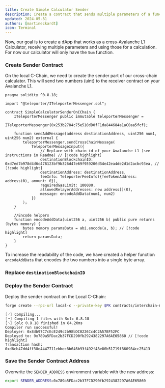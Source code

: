 ```yaml
---
title: Create Simple Calculator Sender
description: Create a contract that sends multiple parameters of a function
updated: 2024-05-31
authors: [martineckardt]
icon: Terminal
---
```



Now, our goal is to create a dApp that works as a cross-Avalanche L1 Calculator, receiving multiple parameters and using those for a calculation. For now our calculator will only have the `Sum` function.

<Steps>
<Step>

### Create Sender Contract

On the local C-Chain, we need to create the sender part of our cross-chain calculator. This will send two numbers (uint) to the receiver contract on your Avalanche L1. 

```solidity title="src/02a-encoding-multiple-paramters/SimpleCalculatorSenderOnCChain.sol"
pragma solidity ^0.8.18;

import "@teleporter/ITeleporterMessenger.sol";

contract SimpleCalculatorSenderOnCChain {
    ITeleporterMessenger public immutable teleporterMessenger =
        ITeleporterMessenger(0x253b2784c75e510dD0fF1da844684a1aC0aa5fcf);

    function sendAddMessage(address destinationAddress, uint256 num1, uint256 num2) external {
        teleporterMessenger.sendCrossChainMessage(
            TeleporterMessageInput({
                // Replace with chain id of your Avalanche L1 (see instructions in Readme) // [!code highlight]
                destinationBlockchainID: 0xd7ed7b978d4d6c478123bf9b326d47e69f959206d34e42ea4de2d1d2acbc93ea, // [!code highlight]
                destinationAddress: destinationAddress,
                feeInfo: TeleporterFeeInfo({feeTokenAddress: address(0), amount: 0}),
                requiredGasLimit: 100000,
                allowedRelayerAddresses: new address[](0),
                message: encodeAddData(num1, num2)
            })
        );
    }

    //Encode helpers
    function encodeAddData(uint256 a, uint256 b) public pure returns (bytes memory) {
        bytes memory paramsData = abi.encode(a, b); // [!code highlight]
        return paramsData;
    }
}

```

To increase the readability of the code, we have created a helper function `encodeAddData` that encodes the two numbers into a single byte array.

</Step>
<Step>

### Replace `destinationBlockchainID`
<Callout type="warn" title="Don't forget to replace the destinationBlockchainID with the Blockchain ID (HEX) from your Avalanche L1!" />

</Step>
<Step>

### Deploy the Sender Contract

Deploy the sender contract on the Local C-Chain:

```bash
forge create --rpc-url local-c --private-key $PK contracts/interchain-messaging/invoking-functions/SimpleCalculatorSenderOnCChain.sol:SimpleCalculatorSenderOnCChain --broadcast
```
```
[⠊] Compiling...
[⠒] Compiling 1 files with Solc 0.8.18
[⠢] Solc 0.8.18 finished in 84.20ms
Compiler run successful!
Deployer: 0x8db97C7cEcE249c2b98bDC0226Cc4C2A57BF52FC
Deployed to: 0x789a5FDac2b37FCD290fb2924382297A6AE65860 // [!code highlight]
Transaction hash: 0xd6cb47dd4ff38e4447711ebbec8b646b93f492f48e80b51719f860984cc25413
```
</Step>
<Step>

### Save the Sender Contract Address

Overwrite the `SENDER_ADDRESS` environment variable with the new address:

```bash
export SENDER_ADDRESS=0x789a5FDac2b37FCD290fb2924382297A6AE65860
```

</Step>
</Steps>